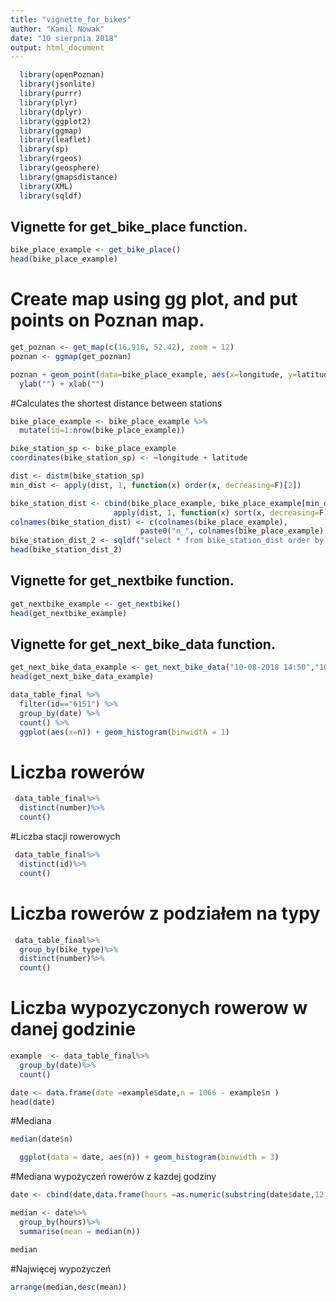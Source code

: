 ```yaml
---
title: "vignette_for_bikes"
author: "Kamil Nowak"
date: "10 sierpnia 2018"
output: html_document
---
```


```r
  library(openPoznan)
  library(jsonlite)
  library(purrr)
  library(plyr)
  library(dplyr)
  library(ggplot2)
  library(ggmap)
  library(leaflet)
  library(sp)
  library(rgeos)
  library(geosphere)
  library(gmapsdistance)
  library(XML)
  library(sqldf)
```

## Vignette for get_bike_place function.

```r
bike_place_example <- get_bike_place()
head(bike_place_example)
```

# Create map using gg plot, and put points on Poznan map.

```r
get_poznan <- get_map(c(16.916, 52.42), zoom = 12)
poznan <- ggmap(get_poznan)

poznan + geom_point(data=bike_place_example, aes(x=longitude, y=latitude))  +
  ylab("") + xlab("")
```
#Calculates the shortest distance between stations

```r

bike_place_example <- bike_place_example %>%
  mutate(id=1:nrow(bike_place_example))

bike_station_sp <- bike_place_example
coordinates(bike_station_sp) <- ~longitude + latitude

dist <- distm(bike_station_sp)
min_dist <- apply(dist, 1, function(x) order(x, decreasing=F)[2])

bike_station_dist <- cbind(bike_place_example, bike_place_example[min_dist,], 
                       apply(dist, 1, function(x) sort(x, decreasing=F)[2]))
colnames(bike_station_dist) <- c(colnames(bike_place_example), 
                             paste0("n_", colnames(bike_place_example)), "straight_distance")
bike_station_dist_2 <- sqldf("select * from bike_station_dist order by straight_distance")
head(bike_station_dist_2)


```
## Vignette for get_nextbike function.

```r
get_nextbike_example <- get_nextbike()
head(get_nextbike_example)
```
## Vignette for get_next_bike_data function.

```r
get_next_bike_data_example <- get_next_bike_data("10-08-2018 14:50","10-08-2018 15:10")
head(get_next_bike_data_example)
```
```r
data_table_final %>%
  filter(id=="6151") %>%
  group_by(date) %>%
  count() %>%
  ggplot(aes(x=n)) + geom_histogram(binwidth = 1)
```
# Liczba rowerów
```r
 data_table_final%>%
  distinct(number)%>%
  count()
```

#Liczba stacji rowerowych
```r
 data_table_final%>%
  distinct(id)%>%
  count()
```


# Liczba rowerów z podziałem na typy
```r
 data_table_final%>%
  group_by(bike_type)%>%
  distinct(number)%>%
  count()
```
# Liczba wypozyczonych rowerow w danej godzinie
```r
example  <- data_table_final%>%
  group_by(date)%>%
  count()

date <- data.frame(date =example$date,n = 1066 - example$n )
head(date)
```
#Mediana
```r
median(date$n)
```

```r

  ggplot(data = date, aes(n)) + geom_histogram(binwidth = 3)


```
#Mediana wypożyczeń rowerów z kazdej godziny
```r
date <- cbind(date,data.frame(hours =as.numeric(substring(date$date,12,13))))

```


```r
median <- date%>%
  group_by(hours)%>%
  summarise(mean = median(n))

median
```
#Najwięcej wypożyczeń
```r
arrange(median,desc(mean))

```





